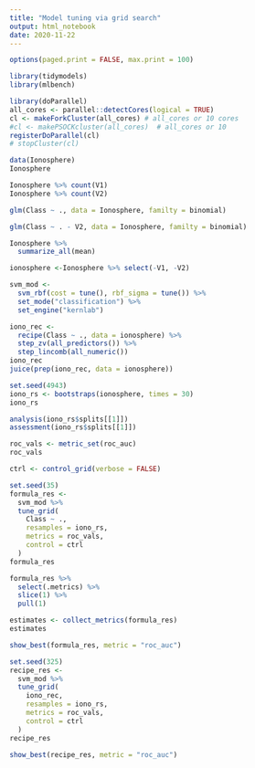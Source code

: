 ```yaml
---
title: "Model tuning via grid search"
output: html_notebook
date: 2020-11-22
---
```



```r
options(paged.print = FALSE, max.print = 100)
```


```r
library(tidymodels)
library(mlbench)
```


```r
library(doParallel)
all_cores <- parallel::detectCores(logical = TRUE)
cl <- makeForkCluster(all_cores) # all_cores or 10 cores
#cl <- makePSOCKcluster(all_cores)  # all_cores or 10
registerDoParallel(cl)
# stopCluster(cl)
```


```r
data(Ionosphere)
Ionosphere
```


```r
Ionosphere %>% count(V1)
Ionosphere %>% count(V2)
```


```r
glm(Class ~ ., data = Ionosphere, familty = binomial)
```


```r
glm(Class ~ . - V2, data = Ionosphere, familty = binomial)
```


```r
Ionosphere %>% 
  summarize_all(mean)
```


```r
ionosphere <-Ionosphere %>% select(-V1, -V2)
```


```r
svm_mod <- 
  svm_rbf(cost = tune(), rbf_sigma = tune()) %>% 
  set_mode("classification") %>% 
  set_engine("kernlab")
```


```r
iono_rec <-
  recipe(Class ~ ., data = ionosphere) %>% 
  step_zv(all_predictors()) %>% 
  step_lincomb(all_numeric())
iono_rec
juice(prep(iono_rec, data = ionosphere))
```


```r
set.seed(4943)
iono_rs <- bootstraps(ionosphere, times = 30)
iono_rs
```


```r
analysis(iono_rs$splits[[1]])
assessment(iono_rs$splits[[1]])
```


```r
roc_vals <- metric_set(roc_auc)
roc_vals
```


```r
ctrl <- control_grid(verbose = FALSE)
```


```r
set.seed(35)
formula_res <- 
  svm_mod %>% 
  tune_grid(
    Class ~ .,
    resamples = iono_rs,
    metrics = roc_vals,
    control = ctrl
  )
formula_res
```


```r
formula_res %>% 
  select(.metrics) %>% 
  slice(1) %>% 
  pull(1)
```


```r
estimates <- collect_metrics(formula_res)
estimates
```


```r
show_best(formula_res, metric = "roc_auc")
```


```r
set.seed(325)
recipe_res <-
  svm_mod %>% 
  tune_grid(
    iono_rec,
    resamples = iono_rs,
    metrics = roc_vals,
    control = ctrl
  )
recipe_res
```


```r
show_best(recipe_res, metric = "roc_auc")
```






